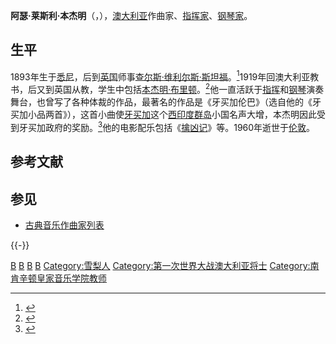 {{Infobox classical
| 中文名 = 阿瑟·本杰明
| 画像 = Arthurbenjamin.jpg
| 附注 =
| 原文名 = Arthur Leslie Benjamin
| 拉丁字母 =
| 国别 = 澳大利亚
| 出生日期 = {{birth date|1893|9|18}}
| 出生地 = 悉尼
| 逝世日期 = {{death date and age|1960|4|10|1893|9|18}}
| 逝世地 = 伦敦
| 所属时期 = 20世纪
| 所属乐派 =
| 擅长作品类型 = 管弦乐，歌剧
| 代表作 = 管弦乐《牙买加小品两首》《意大利喜剧序曲》，小提琴协奏曲，口琴协奏曲，歌剧《双城记》
| 师从 = [[查尔斯·维利尔斯·斯坦福|斯坦福]]
| 学生 = [[布里顿|布里顿]]
}}

'''阿瑟·莱斯利·本杰明'''（{{lang-en|'''Arthur Leslie Benjamin'''}}，{{bd|1893年|9月18日|1960年|4月10日}}），[[澳大利亚|澳大利亚]]作曲家、[[指挥家|指挥家]]、[[钢琴家|钢琴家]]。

==生平==
1893年生于[[悉尼|悉尼]]，后到[[英国|英国]]师事[[查尔斯·维利尔斯·斯坦福|查尔斯·维利尔斯·斯坦福]]。<ref>{{Cite web|title=Arthur Benjamin (1893-1960) : Represented Artist|url=http://www.australianmusiccentre.com.au/artist/benjamin-arthur|access-date=2009-12-26|publisher=Australian Music Centre|language=en|archive-url=https://web.archive.org/web/20210422190119/https://www.australianmusiccentre.com.au/artist/benjamin-arthur|archive-date=2021-04-22|dead-url=no}}</ref>1919年回澳大利亚教书，后又到英国从教，学生中包括[[本杰明·布里顿|本杰明·布里顿]]。<ref>{{Cite book|title=牛津简明音乐词典（第4版）|last=迈克尔·肯尼迪, 乔伊斯·布尔恩 编, 唐其竞等 译|publisher=人民音乐出版社|year=2002|isbn=7-103-02586-X|location=北京}}</ref>他一直活跃于[[指挥|指挥]]和[[钢琴|钢琴]]演奏舞台，也曾写了各种体裁的作品，最著名的作品是《牙买加伦巴》（选自他的《牙买加小品两首》），这首小曲使[[牙买加|牙买加]]这个[[西印度群岛|西印度群岛]]小国名声大增，本杰明因此受到牙买加政府的奖励。<ref>{{Cite web|title=Arthur Benjamin: Biography|url=http://www.boosey.com/pages/cr/composer/composer_main.asp?composerid=2779&ttype=BIOGRAPHY&ttitle=Biography|accessdate=2009-12-26|publisher=Boosey & Hawkes|language=en|archive-url=https://web.archive.org/web/20170604074332/http://www.boosey.com/pages/cr/composer/composer_main.asp?composerid=2779&ttype=BIOGRAPHY&ttitle=Biography|archive-date=2017-06-04|dead-url=no}}</ref>他的电影配乐包括《[[擒凶记|擒凶记]]》等。1960年逝世于[[伦敦|伦敦]]。

== 参考文献 ==
{{Reflist|30em}}

== 参见 ==
{{Portal|澳大利亚|音乐|人物}}
* [[古典音乐作曲家列表|古典音乐作曲家列表]]

{{-}}
{{Authority control}}

[[Category:澳大利亚作曲家|B]]
[[Category:20世纪作曲家|B]]
[[Category:澳大利亚钢琴家|B]]
[[Category:澳大利亚指挥家|B]]
[[Category:雪梨人|Category:雪梨人]]
[[Category:第一次世界大战澳大利亚将士|Category:第一次世界大战澳大利亚将士]]
[[Category:南肯辛顿皇家音乐学院教师|Category:南肯辛顿皇家音乐学院教师]]